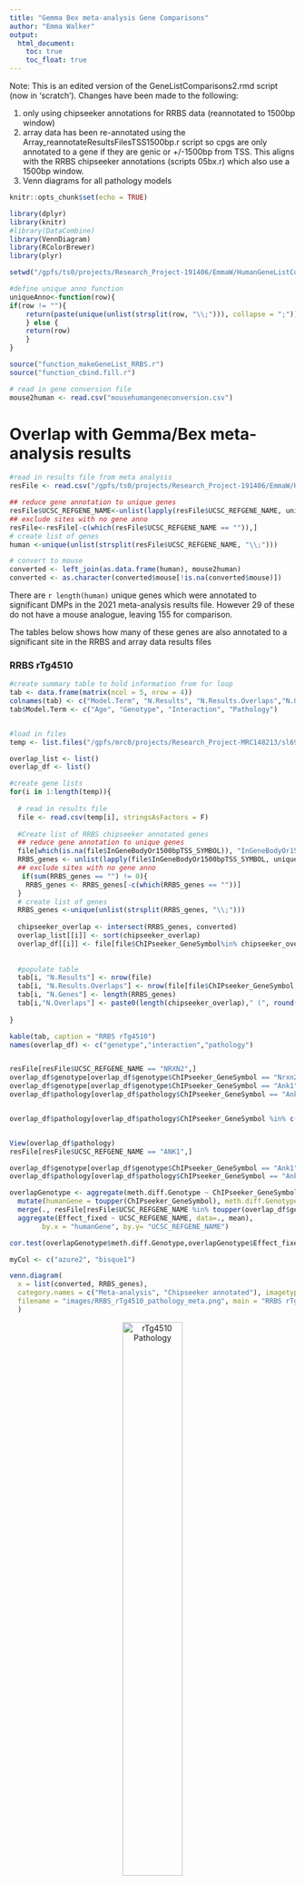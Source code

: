 ```yaml
---
title: "Gemma Bex meta-analysis Gene Comparisons"
author: "Emma Walker"
output: 
  html_document:
    toc: true
    toc_float: true
---
```


Note: This is an edited version of the GeneListComparisons2.rmd script (now in 'scratch'). Changes have been made to the following:

1) only using chipseeker annotations for RRBS data (reannotated to 1500bp window)
2) array data has been re-annotated using the Array_reannotateResultsFilesTSS1500bp.r script so cpgs are only annotated to a gene if they are genic or +/-1500bp from TSS. This aligns with the RRBS chipseeker annotations (scripts 05bx.r) which also use a 1500bp window.
3) Venn diagrams for all pathology models


```r
knitr::opts_chunk$set(echo = TRUE)

library(dplyr)
library(knitr)
#library(DataCombine)
library(VennDiagram)
library(RColorBrewer)
library(plyr)

setwd("/gpfs/ts0/projects/Research_Project-191406/EmmaW/HumanGeneListComparisons/")

#define unique anno function
uniqueAnno<-function(row){
if(row != ""){
	return(paste(unique(unlist(strsplit(row, "\\;"))), collapse = ";"))
	} else {
	return(row)
	}
}

source("function_makeGeneList_RRBS.r")
source("function_cbind.fill.r")

# read in gene conversion file
mouse2human <- read.csv("mousehumangeneconversion.csv")

```

# Overlap with Gemma/Bex meta-analysis results


```r

#read in results file from meta analysis
resFile <- read.csv("/gpfs/ts0/projects/Research_Project-191406/EmmaW/HumanGeneListComparisons/DMPs_meta2021_fixed_effect.csv", stringsAsFactors = F)

## reduce gene annotation to unique genes
resFile$UCSC_REFGENE_NAME<-unlist(lapply(resFile$UCSC_REFGENE_NAME, uniqueAnno))
## exclude sites with no gene anno
resFile<-resFile[-c(which(resFile$UCSC_REFGENE_NAME == "")),]
# create list of genes
human <-unique(unlist(strsplit(resFile$UCSC_REFGENE_NAME, "\\;")))

# convert to mouse
converted <- left_join(as.data.frame(human), mouse2human)
converted <- as.character(converted$mouse[!is.na(converted$mouse)])
```

There are `r length(human)` unique genes which were annotated to significant DMPs in the 2021 meta-analysis results file. However 29 of these do not have a mouse analogue, leaving 155 for comparison.

The tables below shows how many of these genes are also annotated to a significant site in the RRBS and array data results files

### RRBS rTg4510

```r

#create summary table to hold information from for loop
tab <- data.frame(matrix(ncol = 5, nrow = 4))
colnames(tab) <- c("Model.Term", "N.Results", "N.Results.Overlaps","N.Genes", "N.Overlaps")
tab$Model.Term <- c("Age", "Genotype", "Interaction", "Pathology")


#load in files
temp <- list.files("/gpfs/mrc0/projects/Research_Project-MRC148213/sl693/scripts/rrbs-ad-mice/Figures/",pattern="rTg4510_rrbs",full.names = T)

overlap_list <- list()
overlap_df <- list()

#create gene lists
for(i in 1:length(temp)){
  
  # read in results file
  file <- read.csv(temp[i], stringsAsFactors = F)
  
  #Create list of RRBS chipseeker annotated genes
  ## reduce gene annotation to unique genes
  file[which(is.na(file$InGeneBodyOr1500bpTSS_SYMBOL)), "InGeneBodyOr1500bpTSS_SYMBOL"] <- "" # change NA's to ""
  RRBS_genes <- unlist(lapply(file$InGeneBodyOr1500bpTSS_SYMBOL, uniqueAnno))
  ## exclude sites with no gene anno
   if(sum(RRBS_genes == "") != 0){
    RRBS_genes <- RRBS_genes[-c(which(RRBS_genes == ""))]
  }
  # create list of genes
  RRBS_genes <-unique(unlist(strsplit(RRBS_genes, "\\;")))
  
  chipseeker_overlap <- intersect(RRBS_genes, converted)
  overlap_list[[i]] <- sort(chipseeker_overlap)
  overlap_df[[i]] <- file[file$ChIPseeker_GeneSymbol%in% chipseeker_overlap,]
  
  
  #populate table
  tab[i, "N.Results"] <- nrow(file)
  tab[i, "N.Results.Overlaps"] <- nrow(file[file$ChIPseeker_GeneSymbol %in% chipseeker_overlap,])
  tab[i, "N.Genes"] <- length(RRBS_genes)
  tab[i,"N.Overlaps"] <- paste0(length(chipseeker_overlap)," (", round(length(chipseeker_overlap)/length(RRBS_genes) * 100,2), "%)")
  
}

kable(tab, caption = "RRBS rTg4510")
names(overlap_df) <- c("genotype","interaction","pathology")


resFile[resFile$UCSC_REFGENE_NAME == "NRXN2",]
overlap_df$genotype[overlap_df$genotype$ChIPseeker_GeneSymbol == "Nrxn2",]
overlap_df$genotype[overlap_df$genotype$ChIPseeker_GeneSymbol == "Ank1",]
overlap_df$pathology[overlap_df$pathology$ChIPseeker_GeneSymbol == "Ank1",]


overlap_df$pathology[overlap_df$pathology$ChIPseeker_GeneSymbol %in% c("Hoxa4","Hoxb3"),]


View(overlap_df$pathology)
resFile[resFile$UCSC_REFGENE_NAME == "ANK1",]

overlap_df$genotype[overlap_df$genotype$ChIPseeker_GeneSymbol == "Ank1","Position"]
overlap_df$pathology[overlap_df$pathology$ChIPseeker_GeneSymbol == "Ank1","Position"]

overlapGenotype <- aggregate(meth.diff.Genotype ~ ChIPseeker_GeneSymbol, data=overlap_df$genotype, mean) %>% 
  mutate(humanGene = toupper(ChIPseeker_GeneSymbol), meth.diff.Genotype = -meth.diff.Genotype) %>% 
  merge(., resFile[resFile$UCSC_REFGENE_NAME %in% toupper(overlap_df$genotype$ChIPseeker_GeneSymbol),c("Effect_fixed","UCSC_REFGENE_NAME")] %>%
  aggregate(Effect_fixed ~ UCSC_REFGENE_NAME, data=., mean),
        by.x = "humanGene", by.y= "UCSC_REFGENE_NAME")

cor.test(overlapGenotype$meth.diff.Genotype,overlapGenotype$Effect_fixed)
```



```r
  
myCol <- c("azure2", "bisque1")

venn.diagram(
  x = list(converted, RRBS_genes),
  category.names = c("Meta-analysis", "Chipseeker annotated"), imagetype = "png",
  filename = "images/RRBS_rTg4510_pathology_meta.png", main = "RRBS rTg4510 Pathology", fil = myCol, cat.default.pos= "text"
  )

```

<center>

![rTg4510 Pathology](images/RRBS_rTg4510_pathology_meta.png){width=50%}

</center>



List of RRBS rTg4510 genes (annotated with chipseeker) which overlap 
with the meta-analysis gene list:

```r

geneList <- makeGeneList(overlap_list)
kable(geneList)

```

<p>&nbsp;</p>

### RRBS J20

```r

#create summary table to hold information from for loop
tab <- data.frame(matrix(ncol = 4, nrow = 4))
colnames(tab) <- c("Model.Term", "N.Results", "N.Genes", "N.Overlaps")
tab$Model.Term <- c("Age", "Genotype", "Interaction", "Pathology")

#load in files
temp <- list.files("/gpfs/ts0/projects/Research_Project-191406/EmmaW/RRBSAnnotatedResults/J20/DMPs/", full.names = T)
temp <- temp[-c(4,6)] # remove stats table files as we only need the significant results tables

overlap_list <- list()

#create gene lists

for(i in 1:length(temp)){
  
  # read in results file
  file <- read.csv(temp[i], stringsAsFactors = F)
  
  #Create list of RRBS chipseeker annotated genes
  ## reduce gene annotation to unique genes
  file[which(is.na(file$InGeneBodyOr1500bpTSS_SYMBOL)), "InGeneBodyOr1500bpTSS_SYMBOL"] <- "" # change NA's to ""
  RRBS_genes <- unlist(lapply(file$InGeneBodyOr1500bpTSS_SYMBOL, uniqueAnno))
  ## exclude sites with no gene anno
 if(sum(RRBS_genes == "") != 0){
    RRBS_genes <- RRBS_genes[-c(which(RRBS_genes == ""))]
  }

  # create list of genes and calc overlaps
  RRBS_genes <-unique(unlist(strsplit(RRBS_genes, "\\;")))
  chipseeker_overlap <- intersect(RRBS_genes, converted)

  overlap_list[[i]] <- sort(chipseeker_overlap)

  
  #populate table
  tab[i, "N.Results"] <- nrow(file)
  tab[i, "N.Genes"] <- length(RRBS_genes)
  tab[i,"N.COverlaps"] <- length(chipseeker_overlap)
  
}

kable(tab, caption = "RRBS J20")

```



```r
  
myCol <- c("azure2", "bisque1")

venn.diagram(
  x = list(converted, RRBS_genes),
  category.names = c("Meta-analysis", "RRBS"), imagetype = "png",
  filename = "images/RRBS_J20_pathology_meta.png", main = "RRBS J20 Pathology", fil = myCol, cat.default.pos= "text"
  )

```

<center>

![J20 Pathology](images/RRBS_J20_pathology_meta.png){width=50%}

</center>


List of RRBS J20 genes (annotated with chipseeker) which overlap 
with the meta-analysis gene list:

```r

geneList <- makeGeneList(overlap_list)
kable(geneList)

```


<p>&nbsp;</p>
<p>&nbsp;</p>
<p>&nbsp;</p>

### Array rTg4510

```r

#### ECX

#create summary table to hold information from for loop
ECX.tab <- data.frame(matrix(ncol = 4, nrow = 5))
colnames(ECX.tab) <- c("Model.Term", "N.ECX.Results", "N.ECX.Genes", "N.ECX.Overlaps")
ECX.tab$Model.Term <- c("Age", "Genotype", "Interaction", "Pathology", "Genotype.Only")


#load in files
temp <- list.files("/gpfs/ts0/projects/Research_Project-191406/EmmaW/Array/Results/rTg4510/SigResults/1500bpTSSAnnotations/", full.names = T)
temp <- temp[c(1,3,2,5,4)] # rearrange to same order as RRBS as just keep ECX files
#[1] "/gpfs/ts0/projects/Research_Project-191406/EmmaW/Array/Results/rTg4510/SigResults/With_3000bpTSS_Annotations//rTg4510_MME_ECX_Age_months_3000tssAnno.csv"            
#[2] "/gpfs/ts0/projects/Research_Project-191406/EmmaW/Array/Results/rTg4510/SigResults/With_3000bpTSS_Annotations//rTg4510_MME_ECX_Genotype_3000tssAnno.csv"              
#[3] "/gpfs/ts0/projects/Research_Project-191406/EmmaW/Array/Results/rTg4510/SigResults/With_3000bpTSS_Annotations//rTg4510_MME_ECX_AgeGenotypeInteraction_3000tssAnno.csv"
#[4] "/gpfs/ts0/projects/Research_Project-191406/EmmaW/Array/Results/rTg4510/SigResults/With_3000bpTSS_Annotations//rTg4510_MME_ECX_Pathology_3000tssAnno.csv"             
#[5] "/gpfs/ts0/projects/Research_Project-191406/EmmaW/Array/Results/rTg4510/SigResults/With_3000bpTSS_Annotations//rTg4510_MME_ECX_GenotypeOnlyModel_3000tssAnno.csv"  

ECX.overlap_list <- list()
ECX.array_genes_list <- list()

#create gene lists
for(i in 1:length(temp)){
  
  # read in results file
  file <- read.csv(temp[i], stringsAsFactors = F)
  
  #Create list of RRBS biomart annotated genes
  ## reduce gene annotation to unique genes
  file[which(is.na(file$InGeneBodyOr1500bpTSS_SYMBOL)), "InGeneBodyOr1500bpTSS_SYMBOL"] <- "" # change NA's to ""
  array_genes <-unlist(lapply(file$InGeneBodyOr1500bpTSS_SYMBOL, uniqueAnno))
  ## exclude sites with no gene anno
   if(sum(array_genes == "") != 0){
    array_genes <- array_genes[-c(which(array_genes == ""))]
  }
  # create list of genes
  array_genes <-unique(unlist(strsplit(array_genes, "\\;")))
  ECX.array_genes_list[[i]] <- array_genes
  
  #calculate number of overlaps between biomart, chipseeker and either gene list and meta-analysis gene list
  ECX.overlap <- intersect(array_genes, converted)
  ECX.overlap_list[[i]] <- sort(ECX.overlap)

  #populate table
  ECX.tab[i, "N.ECX.Results"] <- nrow(file)
  ECX.tab[i, "N.ECX.Genes"] <- length(array_genes)
  ECX.tab[i, "N.ECX.Overlaps"] <- length(ECX.overlap)
  
}


#### HIP

#create summary table to hold information from for loop
HIP.tab <- data.frame(matrix(ncol = 4, nrow = 5))
colnames(HIP.tab) <- c("Model.Term", "N.HIP.Results", "N.HIP.Genes", "N.HIP.Overlaps")
HIP.tab$Model.Term <- c("Age", "Genotype", "Interaction", "Pathology", "Genotype.Only")


#load in files
temp <- list.files("/gpfs/ts0/projects/Research_Project-191406/EmmaW/Array/Results/rTg4510/SigResults/1500bpTSSAnnotations/", full.names = T)
temp <- temp[c(6,8,7,10,9)] # rearrange to same order as RRBS as just keep HIP files
#[1] "/gpfs/ts0/projects/Research_Project-191406/EmmaW/Array/Results/rTg4510/SigResults/With_3000bpTSS_Annotations//rTg4510_MME_HIP_Age_months_3000tssAnno.csv"            
#[2] "/gpfs/ts0/projects/Research_Project-191406/EmmaW/Array/Results/rTg4510/SigResults/With_3000bpTSS_Annotations//rTg4510_MME_HIP_Genotype_3000tssAnno.csv"              
#[3] "/gpfs/ts0/projects/Research_Project-191406/EmmaW/Array/Results/rTg4510/SigResults/With_3000bpTSS_Annotations//rTg4510_MME_HIP_AgeGenotypeInteraction_3000tssAnno.csv"
#[4] "/gpfs/ts0/projects/Research_Project-191406/EmmaW/Array/Results/rTg4510/SigResults/With_3000bpTSS_Annotations//rTg4510_MME_HIP_Pathology_3000tssAnno.csv"             
#[5] "/gpfs/ts0/projects/Research_Project-191406/EmmaW/Array/Results/rTg4510/SigResults/With_3000bpTSS_Annotations//rTg4510_MME_HIP_GenotypeOnlyModel_3000tssAnno.csv"    

HIP.overlap_list <- list()
HIP.array_genes_list <- list()

#create gene lists
for(i in 1:length(temp)){
  
  # read in results file
  file <- read.csv(temp[i], stringsAsFactors = F)
  
  #Create list of RRBS biomart annotated genes
  ## reduce gene annotation to unique genes
  file[which(is.na(file$InGeneBodyOr1500bpTSS_SYMBOL)), "InGeneBodyOr1500bpTSS_SYMBOL"] <- "" # change NA's to ""
  array_genes <-unlist(lapply(file$InGeneBodyOr1500bpTSS_SYMBOL, uniqueAnno))
  ## exclude sites with no gene anno
   if(sum(array_genes == "") != 0){
    array_genes <- array_genes[-c(which(array_genes == ""))]
  }
  # create list of genes
  array_genes <-unique(unlist(strsplit(array_genes, "\\;")))
  HIP.array_genes_list[[i]] <- array_genes
  
  #calculate number of overlaps between biomart, chipseeker and either gene list and meta-analysis gene list
  HIP.overlap <- intersect(array_genes, converted)
  HIP.overlap_list[[i]] <- sort(HIP.overlap)

  

  #populate table
  HIP.tab[i, "N.HIP.Results"] <- nrow(file)
  HIP.tab[i, "N.HIP.Genes"] <- length(array_genes)
  HIP.tab[i, "N.HIP.Overlaps"] <- length(HIP.overlap)
  
  HIP.array_genes <- array_genes
  
}

tab <- left_join(ECX.tab, HIP.tab)


kable(tab, caption = "Array rTg4510")

```


```r

myCol <- c("azure2", "bisque1")

venn.diagram(
  x = list(converted, ECX.array_genes_list[[4]]),
  category.names = c("Meta-analysis", "Array (ECX)"), imagetype = "png",
  filename = "images/Array_rTg4510_ECX_pathology_meta.png", main = "Array rTg4510 ECX Pathology", fil = myCol, cat.default.pos= "text"
  )

venn.diagram(
  x = list(converted, HIP.array_genes_list[[4]]),
  category.names = c("Meta-analysis", "Array (HIP)"), imagetype = "png",
  filename = "images/Array_rTg4510_HIP_pathology_meta.png", main = "Array rTg4510 HIP Pathology", fil = myCol, cat.default.pos= "text"
  )

```


```r

knitr::include_graphics(c("images/Array_rTg4510_ECX_pathology_meta.png", "images/Array_rTg4510_HIP_pathology_meta.png"))

``` 


<p>&nbsp;</p>



List of array rTg4510 genes which overlap with the meta-analysis gene list:

```r

ECX.geneList <- makeGeneList(ECX.overlap_list)
ECXcols <- paste0("ECX.",colnames(ECX.geneList))
colnames(ECX.geneList) <- ECXcols

HIP.geneList <- makeGeneList(HIP.overlap_list)
HIPcols <- paste0("HIP.",colnames(HIP.geneList))
colnames(HIP.geneList) <- HIPcols

geneList <- cbind.fill(ECX.geneList, HIP.geneList)
geneList[is.na(geneList)] <- ""


kable(geneList)

```


### Array J20

```r

#### ECX

#create summary table to hold information from for loop
ECX.tab <- data.frame(matrix(ncol = 4, nrow = 4))
colnames(ECX.tab) <- c("Model.Term", "N.ECX.Results", "N.ECX.Genes", "N.ECX.Overlaps")
ECX.tab$Model.Term <- c("Age", "Genotype", "Pathology", "Genotype.Only")


#load in files
temp <- list.files("/gpfs/ts0/projects/Research_Project-191406/EmmaW/Array/Results/J20/SigResults/1500bpTSSAnnotations/", full.names = T)
temp <- temp[c(1,2,4,3)] # just keep ECX files and rearrange to right order 
#[1] "/gpfs/ts0/projects/Research_Project-191406/EmmaW/Array/Results/J20/SigResults/With_3000bpTSS_Annotations//J20_MME_ECX_Age_months_3000tssAnno.csv"       
#[2] "/gpfs/ts0/projects/Research_Project-191406/EmmaW/Array/Results/J20/SigResults/With_3000bpTSS_Annotations//J20_MME_ECX_Genotype_3000tssAnno.csv"         
#[3] "/gpfs/ts0/projects/Research_Project-191406/EmmaW/Array/Results/J20/SigResults/With_3000bpTSS_Annotations//J20_MME_ECX_Pathology_3000tssAnno.csv"        
#[4] "/gpfs/ts0/projects/Research_Project-191406/EmmaW/Array/Results/J20/SigResults/With_3000bpTSS_Annotations//J20_MME_ECX_GenotypeOnlyModel_3000tssAnno.csv"

ECX.overlap_list <- list()
ECX.array_genes_list <- list()


#create gene lists
for(i in 1:length(temp)){

  # read in results file
  file <- read.csv(temp[i], stringsAsFactors = F)
  
  #Create list of genes
  ## reduce gene annotation to unique genes
  file[which(is.na(file$InGeneBodyOr1500bpTSS_SYMBOL)), "InGeneBodyOr1500bpTSS_SYMBOL"] <- "" # change NA's to ""
  array_genes <-unlist(lapply(file$InGeneBodyOr1500bpTSS_SYMBOL, uniqueAnno))
  ## exclude sites with no gene anno
   if(sum(array_genes == "") != 0){
    array_genes <- array_genes[-c(which(array_genes == ""))]
  }
  # create list of genes
  array_genes <-unique(unlist(strsplit(array_genes, "\\;")))
  ECX.array_genes_list[[i]] <- array_genes
  
  #calculate number of overlaps between biomart, chipseeker and either gene list and meta-analysis gene list
  ECX.overlap <- intersect(array_genes, converted)
  ECX.overlap_list[[i]] <- sort(ECX.overlap)


  #populate table
  ECX.tab[i, "N.ECX.Results"] <- nrow(file)
  ECX.tab[i, "N.ECX.Genes"] <- length(array_genes)
  ECX.tab[i, "N.ECX.Overlaps"] <- length(ECX.overlap)
  
}
  
  #add row to table for interaction term as there was no results
  Interaction <- c("Interaction", 0, NA, NA)
  ECX.tab <- InsertRow(ECX.tab, Interaction, 3)
  

#### HIP

#create summary table to hold information from for loop
HIP.tab <- data.frame(matrix(ncol = 4, nrow = 5))
colnames(HIP.tab) <- c("Model.Term", "N.HIP.Results", "N.HIP.Genes", "N.HIP.Overlaps")
HIP.tab$Model.Term <- c("Age", "Genotype", "Interaction", "Pathology", "Genotype.Only")


#load in files
temp <- list.files("/gpfs/ts0/projects/Research_Project-191406/EmmaW/Array/Results/J20/SigResults/1500bpTSSAnnotations/", full.names = T)
temp <- temp[c(5,7,6,9,8)] # rearrange to same order as RRBS as just keep HIP files
#[1] "/gpfs/ts0/projects/Research_Project-191406/EmmaW/Array/Results/J20/SigResults/With_3000bpTSS_Annotations//J20_MME_HIP_Age_months_3000tssAnno.csv"            
#[2] "/gpfs/ts0/projects/Research_Project-191406/EmmaW/Array/Results/J20/SigResults/With_3000bpTSS_Annotations//J20_MME_HIP_Genotype_3000tssAnno.csv"              
#[3] "/gpfs/ts0/projects/Research_Project-191406/EmmaW/Array/Results/J20/SigResults/With_3000bpTSS_Annotations//J20_MME_HIP_AgeGenotypeInteraction_3000tssAnno.csv"
#[4] "/gpfs/ts0/projects/Research_Project-191406/EmmaW/Array/Results/J20/SigResults/With_3000bpTSS_Annotations//J20_MME_HIP_Pathology_3000tssAnno.csv"             
#[5] "/gpfs/ts0/projects/Research_Project-191406/EmmaW/Array/Results/J20/SigResults/With_3000bpTSS_Annotations//J20_MME_HIP_GenotypeOnlyModel_3000tssAnno.csv"    

HIP.overlap_list <- list()
HIP.array_genes_list <- list()


#create gene lists
for(i in 1:length(temp)){
  
  # read in results file
  file <- read.csv(temp[i], stringsAsFactors = F)
  
  #Create list of RRBS biomart annotated genes
  ## reduce gene annotation to unique genes
  file[which(is.na(file$InGeneBodyOr1500bpTSS_SYMBOL)), "InGeneBodyOr1500bpTSS_SYMBOL"] <- "" # change NA's to ""
  array_genes <-unlist(lapply(file$InGeneBodyOr1500bpTSS_SYMBOL, uniqueAnno))
  ## exclude sites with no gene anno
   if(sum(array_genes == "") != 0){
    array_genes <- array_genes[-c(which(array_genes == ""))]
  }
  # create list of genes
  array_genes <-unique(unlist(strsplit(array_genes, "\\;")))
  HIP.array_genes_list[[i]] <- array_genes

  
  #calculate number of overlaps between biomart, chipseeker and either gene list and meta-analysis gene list
  HIP.overlap <- intersect(array_genes, converted)
  HIP.overlap_list[[i]] <- sort(HIP.overlap)

  #populate table
  HIP.tab[i, "N.HIP.Results"] <- nrow(file)
  HIP.tab[i, "N.HIP.Genes"] <- length(array_genes)
  HIP.tab[i, "N.HIP.Overlaps"] <- length(HIP.overlap)
  
}

tab <- left_join(ECX.tab, HIP.tab)


kable(tab, caption = "Array J20", align = c('l','r','r','r','r','r','r'))

```

```r

myCol <- c("azure2", "bisque1")

venn.diagram(
  x = list(converted, ECX.array_genes_list[[3]]),
  category.names = c("Meta-analysis", "Array (ECX)"), imagetype = "png",
  filename = "images/Array_J20_ECX_pathology_meta.png", main = "Array J20 ECX Pathology", fil = myCol, cat.default.pos= "text"
  )

venn.diagram(
  x = list(converted, HIP.array_genes_list[[4]]),
  category.names = c("Meta-analysis", "Array (HIP)"), imagetype = "png",
  filename = "images/Array_J20_HIP_pathology_meta.png", main = "Array J20 HIP Pathology", fil = myCol, cat.default.pos= "text"
  )

```

```r

knitr::include_graphics(c("images/Array_J20_ECX_pathology_meta.png", "images/Array_J20_HIP_pathology_meta.png"))

``` 

<p>&nbsp;</p>

List of array J20 genes which overlap with the meta-analysis gene list:


```r

# add extra row for ECX interaction
ECX.overlap_list <- append(ECX.overlap_list, list(character(0)), after = 2)

ECX.geneList <- makeGeneList(ECX.overlap_list)
ECXcols <- paste0("ECX.",colnames(ECX.geneList))
colnames(ECX.geneList) <- ECXcols

HIP.geneList <- makeGeneList(HIP.overlap_list)
HIPcols <- paste0("HIP.",colnames(HIP.geneList))
colnames(HIP.geneList) <- HIPcols

geneList <- cbind.fill(ECX.geneList, HIP.geneList)
geneList[is.na(geneList)] <- ""


kable(geneList)

```



### Union of RRBS and Array rTg4510 genes

```r

# Create object containing genes from either tech

tab <- data.frame(matrix(ncol = 5, nrow = 4))
colnames(tab) <- c("Model.Term", "N.RRBS.Genes", "N.Array.Genes", "N.Total.Genes", "N.Overlaps")
tab$Model.Term <- c("Age", "Genotype", "Interaction", "Pathology")

unionGeneList <- list()

# read in RRBS files
RRBSfiles <- list.files("/gpfs/ts0/projects/Research_Project-191406/EmmaW/RRBSAnnotatedResults/rTg4510/DMPs/", full.names = T)
RRBSfiles <- RRBSfiles[-c(4,6)] # remove stats table files as we only need the significant results tables
#read in array ECX files
arrayFiles <- list.files("/gpfs/ts0/projects/Research_Project-191406/EmmaW/Array/Results/rTg4510/SigResults/1500bpTSSAnnotations/", full.names = T)
arrayFiles <- arrayFiles[c(1,3,2,5)] # rearrange to same order as RRBS and just keep ECX files (exclude gneo only model as not done in RRBS)

# create union set of genes
for(i in 1:length(arrayFiles)){
  
  RRBS <- read.csv(RRBSfiles[i], stringsAsFactors = F)
  RRBSgenes <- RRBS$InGeneBodyOr1500bpTSS_SYMBOL
  RRBSgenes[which(is.na(RRBSgenes))] <- "" # change NA's to ""
  ## exclude sites with no gene anno
   if(sum(RRBSgenes == "") != 0){
    RRBSgenes <- RRBSgenes[-c(which(RRBSgenes == ""))]
  }
  RRBSgenes <- unique(RRBSgenes)
  
  
  array <- read.csv(arrayFiles[i], stringsAsFactors = F)
  arraygenes <- array$InGeneBodyOr1500bpTSS_SYMBOL
  arraygenes[which(is.na(arraygenes))] <- "" # change NA's to ""
  ## exclude sites with no gene anno
   if(sum(arraygenes == "") != 0){
    arraygenes <- arraygenes[-c(which(arraygenes == ""))]
  }
  arraygenes <- unique(arraygenes)

  unionGenes <- union(RRBSgenes, arraygenes)
  union_overlaps <- intersect(converted, unionGenes)
  unionGeneList[[i]] <- sort(union_overlaps)
  
  
  colnames(tab) <- c("Model.Term", "N.RRBS.Genes", "N.Array.Genes", "N.Total.Genes", "N.Overlaps")

  #populate table
  tab[i, "N.RRBS.Genes"] <- length(RRBSgenes)
  tab[i, "N.Array.Genes"] <- length(arraygenes)
  tab[i, "N.Total.Genes"] <- length(unionGenes)
  tab[i, "N.Overlaps"] <- length(union_overlaps)
}


#names(unionGeneList) <- c("Age", "Genotype", "Interaction", "Pathology")


kable(tab)
```


```r
  
myCol <- c("azure2", "bisque1")

venn.diagram(
  x = list(converted, unionGenes),
  category.names = c("Meta-analysis", "Union of RRBS/Array genes"), imagetype = "png",
  filename = "images/Union_rTg4510_pathology_meta.png", main = "Union rTg4510 Pathology", fil = myCol, cat.default.pos= "text"
  )

```
<center>

![Union Pathology](images/Union_rTg4510_pathology_meta.png){width=50%}

List of RRBS rTg4510 genes (annotated with chipseeker) which overlap 
with the meta-analysis gene list:

```r

geneList <- makeGeneList(unionGeneList)
kable(geneList)

```


### Union of RRBS and Array J20 genes

NB: There were no significant results for the interaction term for the array data.

```r

# Create object containing genes from either tech

tab <- data.frame(matrix(ncol = 5, nrow = 3))
colnames(tab) <- c("Model.Term", "N.RRBS.Genes", "N.Array.Genes", "N.Total.Genes", "N.Overlaps")
tab$Model.Term <- c("Age", "Genotype", "Pathology")

unionGeneList <- list()

# read in RRBS files
RRBSfiles <- list.files("/gpfs/ts0/projects/Research_Project-191406/EmmaW/RRBSAnnotatedResults/J20/DMPs/", full.names = T)
RRBSfiles <- RRBSfiles[-c(3,4,6)] # remove stats table files as we only need the significant results tables, and results for interaction as there is no array results to pair it with
#read in array ECX files
arrayFiles <- list.files("/gpfs/ts0/projects/Research_Project-191406/EmmaW/Array/Results/J20/SigResults/1500bpTSSAnnotations/", full.names = T)

arrayFiles <- arrayFiles[c(1,2,4)] # rearrange to same order as RRBS and just keep ECX files (exclude geno only model as not done in RRBS)

# create union set of genes
for(i in 1:length(arrayFiles)){
  
  RRBS <- read.csv(RRBSfiles[i], stringsAsFactors = F)
  RRBSgenes <- RRBS$InGeneBodyOr1500bpTSS_SYMBOL
  RRBSgenes[which(is.na(RRBSgenes))] <- "" # change NA's to ""
  ## exclude sites with no gene anno
   if(sum(RRBSgenes == "") != 0){
    RRBSgenes <- RRBSgenes[-c(which(RRBSgenes == ""))]
  }
  RRBSgenes <- unique(RRBSgenes)
  
  
  array <- read.csv(arrayFiles[i], stringsAsFactors = F)
  arraygenes <- array$InGeneBodyOr1500bpTSS_SYMBOL
  arraygenes[which(is.na(arraygenes))] <- "" # change NA's to ""
  ## exclude sites with no gene anno
   if(sum(arraygenes == "") != 0){
    arraygenes <- arraygenes[-c(which(arraygenes == ""))]
  }
  arraygenes <- unique(arraygenes)

  unionGenes <- union(RRBSgenes, arraygenes)
  union_overlaps <- intersect(converted, unionGenes)
  unionGeneList[[i]] <- sort(union_overlaps)

  
  
  colnames(tab) <- c("Model.Term", "N.RRBS.Genes", "N.Array.Genes", "N.Total.Genes", "N.Overlaps")

  #populate table
  tab[i, "N.RRBS.Genes"] <- length(RRBSgenes)
  tab[i, "N.Array.Genes"] <- length(arraygenes)
  tab[i, "N.Total.Genes"] <- length(unionGenes)
  tab[i, "N.Overlaps"] <- length(union_overlaps)
}

kable(tab)
```

```r
  
myCol <- c("azure2", "bisque1")

venn.diagram(
  x = list(converted, unionGenes),
  category.names = c("Meta-analysis", "Union of RRBS/Array genes"), imagetype = "png",
  filename = "images/Union_J20_pathology_meta.png", main = "Union J20 Pathology", fil = myCol, cat.default.pos= "text"
  )


```
<center>

![J20 Union Pathology](images/Union_J20_pathology_meta.png){width=50%}

```r

geneList <- makeGeneList(unionGeneList)
kable(geneList)

```

